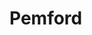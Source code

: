 
# Pemford
<ProjectDetails
  floatRight
  region="Riverlands"
  house="House Pemford"
  type="Keep"
  status="Not Started"
  warp="/warp pemford"
  projectLead=""
  dateStarted="undefined"
  dateCompleted="undefined"
/>
